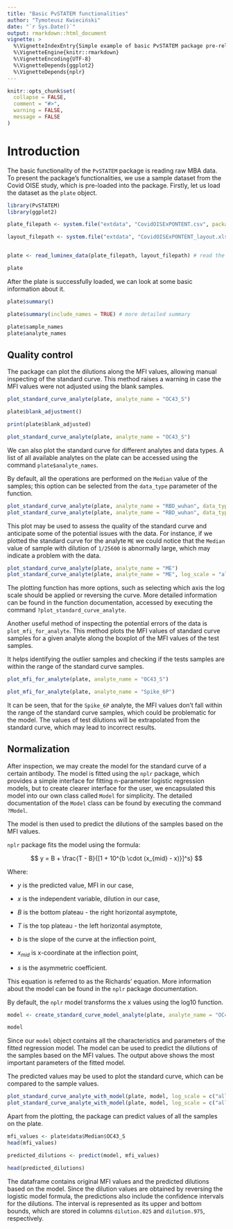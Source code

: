 ```yaml
---
title: "Basic PvSTATEM functionalities"
author: "Tymoteusz Kwieciński"
date: "`r Sys.Date()`"
output: rmarkdown::html_document
vignette: >
  %\VignetteIndexEntry{Simple example of basic PvSTATEM package pre-release version functionalities}
  %\VignetteEngine{knitr::rmarkdown}
  %\VignetteEncoding{UTF-8}
  %\VignetteDepends{ggplot2}
  %\VignetteDepends{nplr}
---
```


```r
knitr::opts_chunk$set(
  collapse = FALSE,
  comment = "#>",
  warning = FALSE,
  message = FALSE
)
```

# Introduction

The basic functionality of the `PvSTATEM` package is reading raw MBA data. To present the package's functionalities, we use a sample dataset from the Covid OISE study, which is pre-loaded into the package. Firstly, let us load the dataset as the `plate` object.

```r
library(PvSTATEM)
library(ggplot2)

plate_filepath <- system.file("extdata", "CovidOISExPONTENT.csv", package = "PvSTATEM", mustWork = TRUE) # get the filepath of the csv dataset

layout_filepath <- system.file("extdata", "CovidOISExPONTENT_layout.xlsx", package = "PvSTATEM", mustWork = TRUE)


plate <- read_luminex_data(plate_filepath, layout_filepath) # read the data

plate
```

After the plate is successfully loaded, we can look at some basic information about it.

```r
plate$summary()

plate$summary(include_names = TRUE) # more detailed summary

plate$sample_names
plate$analyte_names
```

## Quality control

The package can plot the dilutions along the MFI values, allowing manual inspecting of the standard curve. This method raises a warning in case the MFI values were not adjusted using the blank samples.

```r
plot_standard_curve_analyte(plate, analyte_name = "OC43_S")

plate$blank_adjustment()

print(plate$blank_adjusted)

plot_standard_curve_analyte(plate, analyte_name = "OC43_S")
```

We can also plot the standard curve for different analytes and data types. A list of all available analytes on the plate can be accessed using the command `plate$analyte_names`.

By default, all the operations are performed on the `Median` value of the samples; this option can be selected from the `data_type` parameter of the function.

```r
plot_standard_curve_analyte(plate, analyte_name = "RBD_wuhan", data_type = "Mean")
plot_standard_curve_analyte(plate, analyte_name = "RBD_wuhan", data_type = "Avg Net MFI")
```
This plot may be used to assess the quality of the standard curve and anticipate some of the potential issues with the data.
For instance, if we plotted the standard curve for the analyte `ME` we could notice that the `Median` value of sample with dilution of `1/25600` is abnormally large, which may indicate a problem with the data.


```r

plot_standard_curve_analyte(plate, analyte_name = "ME")
plot_standard_curve_analyte(plate, analyte_name = "ME", log_scale = "all")
```

The plotting function has more options, such as selecting which axis the log scale should be applied or reversing the curve. More detailed information can be found in the function documentation, accessed by executing the command `?plot_standard_curve_analyte`.

Another useful method of inspecting the potential errors of the data is `plot_mfi_for_analyte`. 
This method plots the MFI values of standard curve samples for a given analyte along the boxplot of the MFI values of the test samples.

It helps identifying the outlier samples and checking if the tests samples are within the range of the standard curve samples. 

```r
plot_mfi_for_analyte(plate, analyte_name = "OC43_S")

plot_mfi_for_analyte(plate, analyte_name = "Spike_6P")

```
It can be seen, that for the `Spike_6P` analyte, the MFI values don't fall within the range of the standard curve samples, which could be problematic for the model. The values of test dilutions will be extrapolated from the standard curve, which may lead to incorrect results.

## Normalization


After inspection, we may create the model for the standard curve of a certain antibody. 
The model is fitted using the `nplr` package, which provides a simple interface 
for fitting n-parameter logistic regression models, 
but to create clearer interface for the user, 
we encapsulated this model into our own class called `Model` for simplicity. 
The detailed documentation of the `Model` class can be found by executing the command `?Model`.

The model is then used to predict the dilutions of the samples based on the MFI values.

`nplr` package fits the model using the formula:

$$ y = B + \frac{T - B}{[1 + 10^{b \cdot (x_{mid} - x)}]^s} $$

Where:

-   $y$ is the predicted value, MFI in our case,

-   $x$ is the independent variable, dilution in our case,

-   $B$ is the bottom plateau - the right horizontal asymptote,

-   $T$ is the top plateau - the left horizontal asymptote,

-   $b$ is the slope of the curve at the inflection point,

-   $x_{mid}$ is x-coordinate at the inflection point,

-   $s$ is the asymmetric coefficient.

This equation is referred to as the Richards' equation. More information about the model can be found in the `nplr` package documentation.

By default, the `nplr` model transforms the x values using the log10 function.

```r
model <- create_standard_curve_model_analyte(plate, analyte_name = "OC43_S")

model
```

Since our `model` object contains all the characteristics and parameters of the fitted regression model. 
The model can be used to predict the dilutions of the samples based on the MFI values. 
The output above shows the most important parameters of the fitted model.

The predicted values may be used to plot the standard curve, which can be compared to the sample values.

```r

plot_standard_curve_analyte_with_model(plate, model, log_scale = c("all"))
plot_standard_curve_analyte_with_model(plate, model, log_scale = c("all"), plot_asymptote = FALSE)
```

Apart from the plotting, the package can predict values of all the samples on the plate.

```r
mfi_values <- plate$data$Median$OC43_S
head(mfi_values)

predicted_dilutions <- predict(model, mfi_values)

head(predicted_dilutions)

```
The dataframe contains original MFI values and the predicted dilutions based on the model.
Since the dilution values are obtained by reversing the logistic model formula, 
the predictions also include the confidence intervals for the dilutions.
The interval is represented as its upper and bottom bounds, which are stored in columns `dilution.025` and `dilution.975`, respectively.
